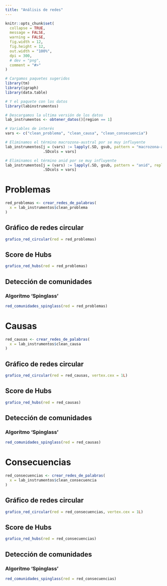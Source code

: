 ```yaml
---
title: "Análisis de redes"
---
```


```r
knitr::opts_chunk$set(
  collapse = TRUE,
  message = FALSE,
  warning = FALSE,
  fig.width = 12,
  fig.height = 12,
  out.width = "100%",
  dpi = 300,
  # dev = "png",
  comment = "#>"
)
```

```r
# Cargamos paquetes sugeridos
library(tm)
library(igraph)
library(data.table)

# Y el paquete con los datos
library(labinstrumentos)

# Descargamos la ultima versión de los datos
lab_instrumentos <- obtener_datos()[region == 1]

# Variables de interés
vars <- c("clean_problema", "clean_causa", "clean_consecuencia")

# Eliminamos el término macrozona-austral por se muy influyente
lab_instrumentos[j = (vars) := lapply(.SD, gsub, pattern = "macrozona-austral", replacement = ""), 
                 .SDcols = vars]

# Eliminamos el término anid por se muy influyente
lab_instrumentos[j = (vars) := lapply(.SD, gsub, pattern = "anid", replacement = ""), 
                 .SDcols = vars]


```

# Problemas

```r
red_problemas <- crear_redes_de_palabras(
  x = lab_instrumentos$clean_problema
)
```

## Gráfico de redes circular

```r
grafico_red_circular(red = red_problemas)
```

## Score de Hubs

```r
grafico_red_hubs(red = red_problemas)
```

## Detección de comunidades

### Algorítmo 'Spinglass'

```r
red_comunidades_spinglass(red = red_problemas)
```

# Causas

```r
red_causas <- crear_redes_de_palabras(
  x = lab_instrumentos$clean_causa
)
```

## Gráfico de redes circular

```r
grafico_red_circular(red = red_causas, vertex.cex = 1L)
```

## Score de Hubs

```r
grafico_red_hubs(red = red_causas)
```

## Detección de comunidades

### Algorítmo 'Spinglass'

```r
red_comunidades_spinglass(red = red_causas)
```

# Consecuencias

```r
red_consecuencias <- crear_redes_de_palabras(
  x = lab_instrumentos$clean_consecuencia
)
```

## Gráfico de redes circular

```r
grafico_red_circular(red = red_consecuencias, vertex.cex = 1L)
```

## Score de Hubs

```r
grafico_red_hubs(red = red_consecuencias)
```

## Detección de comunidades

### Algorítmo 'Spinglass'

```r
red_comunidades_spinglass(red = red_consecuencias)
```
